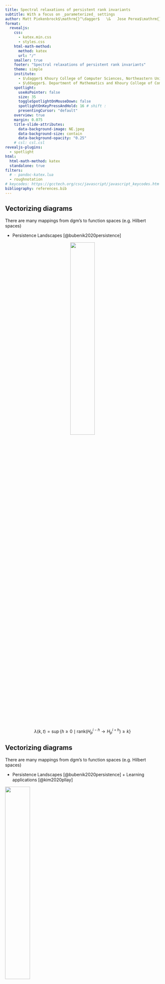 ```yaml
---
title: Spectral relaxations of persistent rank invariants
subtitle: With a focus on _parameterized_ settings
author: Matt Piekenbrock$\mathrm{}^\dagger$   \&   Jose Perea$\mathrm{}^\ddagger$
format: 
  revealjs:
    css: 
      - katex.min.css
      - styles.css
    html-math-method: 
      method: katex 
      url: "/"
    smaller: true
    footer: "Spectral relaxations of persistent rank invariants"
    theme: simple 
    institute: 
      - $\dagger$ Khoury College of Computer Sciences, Northeastern University
      - $\ddagger$. Department of Mathematics and Khoury College of Computer Sciences, Northeastern University
    spotlight:
      useAsPointer: false
      size: 35
      toggleSpotlightOnMouseDown: false
      spotlightOnKeyPressAndHold: 16 # shift : 
      presentingCursor: "default"
    overview: true
    margin: 0.075
    title-slide-attributes:
      data-background-image: NE.jpeg
      data-background-size: contain
      data-background-opacity: "0.25"
    # csl: csl.csl
revealjs-plugins:
  - spotlight
html: 
  html-math-method: katex
  standalone: true
filters:
  # - pandoc-katex.lua
  - roughnotation
# keycodes: https://gcctech.org/csc/javascript/javascript_keycodes.htm
bibliography: references.bib
---
```



## Vectorizing diagrams

There are many mappings from $\mathrm{dgm}$'s to function spaces (e.g. Hilbert spaces) 

::: {.fragment .fade-in style="text-align: left"}

- Persistence Landscapes [@bubenik2020persistence]

:::


::: {.fragment .fade-in-then-out style="text-align: center"}

![](pers_landscape_def.png){width=40% fig-align="center"}

$$ \lambda(k, t) = \sup \{ h \geq 0 \mid \mathrm{rank}(H_p^{i-h} \to H_p^{i+h}) \geq k \} $$

:::


## Vectorizing diagrams

There are many mappings from $\mathrm{dgm}$'s to function spaces (e.g. Hilbert spaces) 

- Persistence Landscapes [@bubenik2020persistence] + Learning applications [@kim2020pllay]

![](pers_landscape_app.png){width=40% fig-align="center"}

$$ \lambda(k, t) = \sup \{ h \geq 0 \mid \mathrm{rank}(H_p^{i-h} \to H_p^{i+h}) \geq k \} $$


## Vectorizing diagrams

There are many mappings from $\mathrm{dgm}$'s to function spaces (e.g. Hilbert spaces) 

<ul> 

::: { style="color: rgb(127,127,127);"}

<li> Persistence Landscapes [@bubenik2020persistence] + Learning applications [@kim2020pllay] </li>

:::

::: {.fragment .fade-in style="text-align: left"}

<li> Persistence Images [@adams2017persistence] </li> 

:::

<ul> 


::: {.fragment .fade-in-then-out style="text-align: center"}

![](pers_image_def.png){height=50% fig-align="center"}

$$ \rho(f, \phi) = \sum\limits_{(i,j) \in \mathrm{dgm}} f(i,j) \phi(\lvert j - i \rvert)$$

:::

## Vectorizing diagrams

There are many mappings from $\mathrm{dgm}$'s to function spaces (e.g. Hilbert spaces) 

<ul> 

::: { style="color: rgb(127,127,127);"}

<li> Persistence Landscapes [@bubenik2020persistence] + Learning applications [@kim2020pllay] </li>

:::

<li> Persistence Images [@adams2017persistence] + Learning applications [@som2020pi]
</li> 

<ul> 

![](pers_image_app.png){height=50% fig-align="center"}

$$ \rho(f, \phi) = \sum\limits_{(i,j) \in \mathrm{dgm}} f(i,j) \phi(\lvert j - i \rvert)$$



## Vectorizing diagrams

There are many mappings from $\mathrm{dgm}$'s to function spaces (e.g. Hilbert spaces) 

<ul> 

::: { style="color: rgb(127,127,127);"}

<li> Persistence Landscapes [@bubenik2020persistence] + Learning applications [@kim2020pllay] </li>

:::

::: { style="color: rgb(127,127,127);"}

<li> Persistence Images [@adams2017persistence] + Learning applications [@som2020pi] </li>

:::

::: {.fragment .fade-in}

<li> A few others...$^1$ </li> 

![](vec1.png){width=80% height=100% fig-align="center"}

:::

</ul>

:::{.aside}

See [@bubenik2020persistence] for an overview. 

:::

## We have many goals in common...

:::: {.columns}

::: {.column width=40% layout-align="left" style="margin-left: 2em;"}

::: {.fragment fragment-index=1}

- Vectorize persistence information

:::

::: {.fragment fragment-index=2}

- Optimize persistence invariants 

:::

::: {.fragment fragment-index=3}

- Leverage the stability of persistence

:::


::: {.fragment fragment-index=4}

- Connect to other areas of mathematics

:::
 
:::

::: {.column width=40% layout-align="left"}

:::{.r-stack}

![](pers_image.png){.fragment fragment-index=1 width="300" height="300"}

![](pers_landscape_app.png){.fragment fragment-index=2 width="300" height="300"}

![](stability.gif){.fragment fragment-index=3 width="400" height="300"}

![](lsst.png){.fragment fragment-index=4 width="250" height="250"}

:::

:::

:::: 

::: {.fragment style="text-align: center" style="font-size: 40px;"}

<div style="text-align: center; font-size: 35px;" >

__Can we achieve them without computing diagrams?$^\ast$__

</div>


:::

<!-- ::: {.fragment style="text-align: center"}

$^\ast$ _avoid the reduction the algorithm_

:::

::: {.fragment style="text-align: center"}

$$\mathrm{dgm}(K) \leftrightarrow R = \partial V $$

::: -->

:::{.aside}

Image from: https://epfl-lts2.github.io/gspbox-html/doc/graphs/

:::

<br> 

## Setting: Parameterized filtrations

Suppose we have an $\alpha$-parameterized filtration $(K, f_\alpha)$ where $f_\alpha : K \to \mathbb{R}_+$ satisfies:

$$
f_\alpha(\tau) \leq f_\alpha(\sigma) \quad \text{ if } \tau \subseteq \sigma \quad \forall \tau,\sigma \in K 
$$

:::{layout-ncol=2}

![](family.gif){width=48% height=100% fig-align="right"}

![](complex_plain.gif){width=48% height=100% fig-align="left"}

:::


## Why _not use_ diagrams?


<div style="text-align: center;">

__Pro:__ Diagrams are stable, well-studied, and information rich.

</div>

<!-- Extending the reduction algorithm to parameterized settings is highly non-trivial -->

:::: {.columns}

:::{.fragment}

::: {.column width="45%" layout-align="right"}
![](vineyard.gif){width=90%}
:::

::: {.column width="45%" height="1em" layout-align="left"}
![](complex_plain.gif){width=90%}
:::

:::

::::

::: {.notes}
Reduction algorithm is a restricted form of gaussian elimination. 
:::


## Why _not use_ diagrams?

<div style="text-align: center;">

__Con:__ Extending the $R = \partial V$ to parameterized settings is highly non-trivial

</div>

:::: {.columns}

::: {.column width="33%"}
![](vineyard.gif){width=90%}
:::

::: {.column width="33%" height="1em"}
![](complex_updated.gif){width=90%}
:::

::: {.column width="33%"}
![](spy_matrices.gif){width=90%}
:::
::::

<div style="text-align: center;">

Maintaining the $R = \partial V$ decomposition "across time" $\implies$ huge memory bottleneck

</div>

:::{.aside}
For more details on the computations, see "Move Schedules" @piekenbrock2021move
:::

::: {.notes}
Reduction algorithm is a restricted form of gaussian elimination. 
:::

## Why the rank invariant?


:::{.fragment}

There is a duality between diagrams its associated rank function:

$$ \mathrm{dgm}_p(\, K_\bullet, \, f \, ) \triangleq \{ \, ( \, i, j \,) \in \Delta_+ :  \mu_p^{i,j} \neq 0 \, \} \; \cup \; \Delta $$

$$\text{where: } \quad \mu_p^{i,j} = \left(\beta_p^{i,j{\small -}1} - \beta_p^{i,j} \right) - \left(\beta_p^{i{\small -}1,j{\small -}1} - \beta_p^{i{\small -}1,j} \right) \quad $$

:::

:::{.fragment}

_Fundamental Lemma of Persistent Homology_ shows diagrams characterize their ranks
$$\beta_p^{k,l} = \sum\limits_{i \leq k} \sum\limits_{j > l} \mu_p^{i,j}$$

:::

:::{.incremental}

- _Persistence measures_ [@chazal2016structure] extend (1,2) naturally when $\mathbb{F} = \mathbb{R}$ 
- Stability in context of multidimensional persistence [@cerri2013betti] 
- Generalizations of rank invariant via Möbius inversion [@mccleary2022edit] and via zigzag persistence[@dey2021computing]

:::



## This Talk 

<br>

<br>

<br>

:::{.incremental}
:::{.fragment .fade-in style="text-align: left"}

In __this talk__ we introduce a _spectral-relaxation_ of the rank invariant that:

<div style="margin-left:2.5em;">

1. is smooth + differentiable on $\mathbf{S}_+$ 
2. $(1{\textstyle -}\epsilon)$ approximates $\beta_p^{i,j}$ for any $\epsilon > 0$ + essentially $O(n^2)$ time
3. Vectorizes non-harmonic spectra of Laplacian operators
4. Is computable in a "matrix-free" fashion in $O(n)$ memory

</div>

:::
:::

## Application: optimizing filtrations

![](codensity_dgm_ex.png){width=68% height=100% fig-align="center"}

:::{.fragment}

$$ \alpha^\ast = \argmax_{\alpha \in \mathbb{R}} \; \mathrm{card}\big(\, \left.\mathrm{dgm}(K_\bullet, \, f_\alpha) \right|_{R} \, \big) $$

:::


## The rank invariants with pictures

::::{.columns}

:::{.column}

![](dgm_pbn.png){width=400 height=400 fig-align="center"}

<div style="text-align: center;">

$$ \beta_p^{i,j}(K)$$

</div>

:::

:::{.column}

![](dgm_mu.png){width=400 height=400 fig-align="center"}

<div style="text-align: center;">

$\mu_p^R(K)$

</div>

:::

::::

## Revisiting the rank computation
 
$$ \beta_p^{i,j} : \mathrm{rank}(H_p(K_i) \to H_p(K_j))$$
	
<!-- <hr style="margin: 0; padding: 0;">  -->

:::{.incremental style="list-style-type: none;align=center;"}

::: {.fragment .fade-in-then-semi-out style="text-align: left"}
$\;\quad\quad\quad\beta_p^{i,j} = \mathrm{dim} \big( \;\mathrm{Ker}(\partial_p(K_i))\; / \;\mathrm{Im}(\partial_{p+1}(K_j)) \; \big )$
:::

<!-- <li style="text-align: left" class="fragment fade-in-then-semi-out">
$\quad\quad\quad\quad\beta_p^{i,j} = \mathrm{dim} \big( \;\mathrm{Ker}(\partial_p(K_i))\; / \;\mathrm{Im}(\partial_{p+1}(K_j)) \; \big )$
</li> -->
::: {.fragment .fade-in-then-semi-out style="text-align: left"}
<!-- <li style="text-align: left" class="fragment fade-in-then-semi-out"> -->
$\;\quad\quad\quad\hphantom{\beta_p^{i,j} }= \mathrm{dim}\big(\; \mathrm{Ker}(\partial_p(K_i)) \; / \; (\mathrm{Ker}(\partial_p(K_i)) \cap \mathrm{Im}(\partial_{p+1}(K_j))) \; \big )$
:::

::: {.fragment .fade-in-then-semi-out style="text-align: left"}
$\;\quad\quad\quad\hphantom{\beta_p^{i,j}}=\color{blue}{\mathrm{dim}\big(\;\mathrm{Ker}(\partial_p(K_i)) \; \big)} \; \color{black}{-} \; \color{red}{\mathrm{dim}\big( \; \mathrm{Ker}(\partial_p(K_i)) \cap \mathrm{Im}(\partial_{p+1}(K_j))\;\; \big)}$
:::

::: 

<!-- <br>  -->
::: {.fragment .fade-in-then-semi-out}
Rank-nullity yields the <span style="color: blue">left term</span>: 
$$
\mathrm{dim}\big(\mathrm{Ker}(\partial_p(K_i))\big) = \lvert C_p(K_i) \rvert - \mathrm{dim}(\mathrm{Im}(\partial_p(K_i)))
$$
:::

:::{.fragment .fade-in-then-semi-out}
Computing the <span style="color: red">right term</span> more nuanced: 
:::

:::{.incremental style="list-style-type: none; align=center; text-align: left; margin-left: 2.5em; margin: 0; padding: 0;"}
- Pseudo-inverse$^1$, projectors$^2$, Neumann's inequality$^3$, etc.
- PID algorithm$^4$, Reduction algorithm$^5$, Persistent Laplacian$^6$
:::

:::{.aside}
@anderson1969series, @ben1967geometry, @ben2015projectors, @zomorodian2004computing, @edelsbrunner2000topological, @memoli2022persistent
:::

## Key Observation

Structure theorem for persistence modules can be used to show: 

:::{.fragment}
$$ 
(i,j) \in \mathrm{dgm}(K_\bullet)
$$
 
:::

:::{.fragment}

$$
\Leftrightarrow \mathrm{rank}(R^{i,j}) - \mathrm{rank}(R^{i\texttt{+}1,j}) + \mathrm{rank}(R^{i\texttt{+}1,j\text{-}1}) - \mathrm{rank}(R^{i,j\text{-}1}) \neq 0
$$
:::

:::{.fragment style="margin: 0; padding: 0;"}

![](rank_ll.png){width=575 height=100% fig-align="center" style="margin: 0; padding: 0;"}

:::

:::{.fragment}

$$
\Rightarrow \mathrm{rank}(R^{i,j}) = \mathrm{rank}(\partial^{i,j}) 
$$

:::

## Key Observation


:::{.fragment}

$$
\mathrm{rank}(R^{i,j}) = \mathrm{rank}(\partial^{i,j}) 
$$

:::

:::{.fragment style="margin: 0; padding: 0;"}

![](rv_ll.png){width=950 height=100% fig-align="center" style="margin: 0; padding: 0;"}

:::

:::{.fragment style="text-align: center"}

__Take-a-way:__ Can deduce the $\mathrm{dgm}$ from ranks of "lower-left" submatrices of $\partial_p(K_\bullet)$

:::

## Key Observation

<!-- $$ \mathrm{sgn}_+(R[i,j]) = \mathrm{rank}(R^{i,j}) - \mathrm{rank}(R^{i\texttt{+}1,j}) + \mathrm{rank}(R^{i\texttt{+}1,j\text{-}1}) - \mathrm{rank}(R^{i,j\text{-}1}) $$ -->

$$ 
\begin{equation}
\mathrm{rank}(R^{i,j}) = \mathrm{rank}(\partial^{i,j})  
\end{equation}
$$
 
<hr>

:::{.fragment}

$(1)$ often used to show correctness of reduction, but far more general, as it implies:

:::

:::{.fragment}

<div style="padding-left: 1em; border: 1px solid black; margin: 2em; ">
__Corollary [@bauer2022keeping]__: Any algorithm that preserves the ranks of the submatrices $\partial^{i,j}$ for all $i,j \in \{ 1, \dots, n \}$ is a valid barcode algorithm.
</div>

:::

:::{.fragment}
$$ 
\begin{equation}
(1) \Rightarrow \beta_p^{i,j} = \lvert C_p(K_i) \rvert - \mathrm{rank}(\partial_p^{1,i}) - \mathrm{rank}(\partial_{p+1 }^{1,j}) + \mathrm{rank}(\partial_{p+1}^{i + 1, j} ) 
\end{equation}
$$

:::


:::{.fragment}

$$ 
\begin{equation}
(2) \Rightarrow \mu_p^{R} = \mathrm{rank}(\partial_{p+1}^{j + 1, k})  - \mathrm{rank}(\partial_{p+1}^{i + 1, k})  - \mathrm{rank}(\partial_{p+1}^{j + 1, l}) + \mathrm{rank}(\partial_{p+1}^{i + 1, l})  
\end{equation}
$$

:::

:::{.aside}

@edelsbrunner2000topological noted (1) in passing showing correctness of reduction; @dey2022computational explicitly prove (2); (3) was used by @chen2011output. (2) & (3) are connected to relative homology.

:::

::: {.notes}
- Lower-left matrices having their rank preserved during reduction was mentioned in passing by Edelsbrunner et al.
- The fact that one can exploit this to express the rank invariant using only unfactored submatrices was first proven explicitly to my knowledge by Wang and Dey in their book. 
- Corollary Bauer et al.  studied in the context of reducing the sparsity of the matrices
- Has a geometric/algbraic interpretation using releative homology 

:::

## ALERT {visibility="hidden"}

<div style="text-align: center; font-size: 55px;" >

__THIS HAS NON-TRIVIAL IMPLICATIONS__

</div>


$$ 
\mathrm{rank}(R^{i,j}) = \mathrm{rank}(\partial^{i,j})  
$$

## Example {visibility="hidden"}

![](bowtie.svg){width=50%}

## Example {visibility="hidden"}

![](ex_dgm.svg){width=50%}

$$\mu_p^{R}(K_\bullet) = \mathrm{rank}(\partial_{p+1}^{j + 1, k})  - \mathrm{rank}(\partial_{p+1}^{i + 1, k})  - \mathrm{rank}(\partial_{p+1}^{j + 1, l}) + \mathrm{rank}(\partial_{p+1}^{i + 1, l})$$

## Overview 

<div style="color: #7F7F7F;"> 

- Introduction \& Motivation 
  - Diagram vectorization and optimization
  - The effective intractability of reduction
  - Duality between diagrams and their ranks

</div> 

- Derivation of relaxation 
  - Parameterizing $p$-chains with $\mathbb{R}$ coefficients
  - Replacing boundary operators with Löwner operators
  - Connections to combinational Laplacians

<div style="color: #7F7F7F;"> 

- Experiments  
  - Codensity example 
  - Shape signature example 

</div>


## The Implication: Rank Invariances 

::: {.fragment .fade-in style="text-align: left"}

&emsp;&emsp;&emsp;&emsp;

$\hspace{10em} \mathrm{rank}(A) \triangleq \mathrm{dim}(\mathrm{Im}(A))$

::: 

::: {.fragment .fade-in style="text-align: left"}

$\hspace{10em}  \hphantom{\mathrm{rank}(A)} \equiv \mathrm{rank}(A^T) \quad \quad  \quad \text{(adjoint)}$

:::

::: {.fragment .fade-in style="text-align: left"}

$\hspace{10em}  \hphantom{\mathrm{rank}(A)} \equiv \mathrm{rank}(A^T A) \quad \quad \; \text{(inner product)}$

:::

::: {.fragment .fade-in style="text-align: left"}

$\hspace{10em}  \hphantom{\mathrm{rank}(A)} \equiv \mathrm{rank}(A A^T) \quad \quad \; \text{(outer product)}$

:::

::: {.fragment .fade-in style="text-align: left"}

$\hspace{10em}  \hphantom{\mathrm{rank}(A)} \equiv \mathrm{rank}(S^{-1}AS) \quad \;  \text{(change of basis)}$

:::

::: {.fragment .fade-in style="text-align: left"}

$\hspace{10em}  \hphantom{\mathrm{rank}(A)} \equiv \mathrm{rank}(P^T A P) \quad \; \text{(permutation)}$

:::

::: {.fragment .fade-in style="text-align: left"}

$\hspace{10em}  \hphantom{\mathrm{rank}(A)} \equiv \dots  \quad \quad \quad \quad  \quad \quad  \! \! \text{(many others)}$

:::

<br> 

::: {.fragment .fade-in style="text-align: left"}

<div style="text-align: center; font-size: 35px;" >

__Question: Can we exploit some of these?__

</div>

:::


## Parameterized filtrations

Suppose we have an $\alpha$-parameterized filtration $(K, f_\alpha)$ where $f_\alpha : K \to \mathbb{R}_+$ satisfies:

$$
f_\alpha(\tau) \leq f_\alpha(\sigma) \quad \text{ if } \tau \subseteq \sigma \quad \forall \tau,\sigma \in K 
$$

:::{layout-ncol=2}

![](family.gif){width=48% height=100% fig-align="right"}

![](complex_plain.gif){width=48% height=100% fig-align="left"}

:::

## Parameterized _boundary matrices_

<br> 

:::{.fragment style="text-align: center;"}

__Idea \#1__: Parameterize $p$-chains $c \in C_p(K; \mathbb{R})$ with  $f_\alpha : K \to \mathbb{R}_+$

$$ \partial_p^{i,j}(\alpha) = D_p(\mathcal{S}_i \circ f_\alpha) \circ \partial_p(K) \circ D_{p+1}(\mathcal{S}_j \circ f_\alpha) $$ 

:::

:::{.fragment style="text-align: center;"}

![](smoothstep.png){width=88% height=100% fig-align="center"}

:::

:::{.fragment style="text-align: center;"}

__Note__: $\partial_p^{i,j}(\alpha)$ has rank $= \mathrm{rank}(R_p^{i,j}(\alpha))$ for all $\alpha \in \mathbb{R}$. 

:::


## Spectral functions 

<!-- Both $\beta_p^{i,j}(K_\bullet)$ and $\mu_p^{R}(K_\bullet)$ expressible with _ranks_ of _unfactored matrices_ -->

:::{style="text-align: center"} 

__Idea \#2__: Approximate $\mathrm{rank}$ with _spectral functions_ [@bhatia2013matrix]

:::

:::{style="list-style-type: none; align=center;"}

::::{.columns}

:::{.column width="50%"}

<!-- ::: {.fragment .fade-in-then-semi-out fragment-index=1 style="text-align: left"} -->
$\quad\quad\quad\quad\quad\quad \mathrm{rank}(X) = \lVert \mathbf{\sigma} \rVert_0$
<!-- ::: -->

<!-- ::: {.fragment .fade-in-then-semi-out fragment-index=2 style="text-align: left"} -->
$\quad\quad\quad\quad\quad\quad \hphantom{\mathrm{rank}(X)} = \sum\limits_{i=1}^{n} \, \mathrm{sgn}_+(\sigma_i)$
<!-- ::: -->

<!-- ::: {.fragment .fade-in-then-semi-out fragment-index=3 style="text-align: left"} -->
$\quad\quad\quad\quad\quad\quad \hphantom{\mathrm{rank}(X)}\approx \sum\limits_{i=1}^n \, \phi(\sigma_i, \epsilon)$
<!-- ::: -->

<!-- ::: {.fragment .fade-in-then-semi-out fragment-index=4 style="text-align: left"} -->
$\quad\quad\quad\quad\quad\quad \hphantom{\mathrm{rank}(X)}=\lVert \Phi_\epsilon(X) \rVert_\ast$
<!-- ::: -->

:::

:::{.column}

<!-- ::: {.fragment .fade-in-then-semi-out fragment-index=1 style="text-align: right"} -->
$X = U \mathrm{Diag}(\mathbf{\sigma})V^T$
<!-- ::: -->

<!-- ::: {.fragment .fade-in-then-semi-out fragment-index=2 style="text-align: right"} -->
$\mathrm{sgn}_{+}(x) \triangleq \mathbf{1}(x > 0)$
<!-- ::: -->

<!-- ::: {.fragment .fade-in-then-semi-out fragment-index=3 style="text-align: right"} -->
$\phi(x, \epsilon) \triangleq \int\limits_{-\infty}^x\hat{\delta}(z, \epsilon) dz$
<!-- ::: -->

<!-- ::: {.fragment .fade-in-then-semi-out fragment-index=4 style="text-align: right"} -->

$\Phi_\epsilon(X) \triangleq \sum_{i=1}^n \phi(\sigma_i, \epsilon) u_i v_i^T$

<!-- ::: -->

:::

::::


::: {.fragment .fade-in style="text-align: center"}

$\Phi_\epsilon(X)$ is a _Löwner operator_ when $\phi$ is _operator monotone_ [@jiang2018unified]

$$ A \succeq B \implies \Phi_\epsilon(A) \succeq \Phi_\epsilon(B) $$

:::

:::{.fragment style="text-align: center"}

Used in convex analysis + nonexpansive mappings [@bauschke2011convex]

:::

:::

::: footer 

Spectral approximations to rank 

::: 

## Lowner Operators
[@bi2013approximation] show that for any smoothed Dirac delta function^[Any $\hat{\delta}$ of the form $\nu(1/\epsilon) p (z \cdot \nu (1/\epsilon))$ where $p$ is a density function and $\nu$ positive and increasing is sufficient.] $\hat{\delta}$ and differentiable _operator monotone_ function $\phi: \mathbb{R}_+ \times \mathbb{R}_{++} \to \mathbb{R}_+$, we have:

<!-- <div class="columns" style="margin-left: 2.5em; "> -->

<div style="list-style-type: none !important;">

::::{.columns}
<!-- :::{layout="[[50,50]]""} -->

:::{.column width=30%}

:::{.fragment .fade-in fragment-index=1 .no_bullet}
($\epsilon$-close)
:::

:::{.fragment .fade-in fragment-index=2}
(Monotonicity)
:::

:::{.fragment .fade-in fragment-index=3}
(Smooth)
:::

:::{.fragment .fade-in fragment-index=4}
(Computable)
:::

:::{.fragment .fade-in fragment-index=5}
(Differentiable)
:::

:::

:::{.column width=70% layout-align="right"}

:::{.fragment .fade-in fragment-index=1}

$0 \leq \mathrm{rank}(X) - \lVert \Phi_\epsilon(X) \rVert_\ast \leq c(\hat{\delta})$

:::

:::{.fragment .fade-in fragment-index=2}

$\lVert \Phi_{\epsilon}(X) \rVert_\ast \geq \lVert \Phi_{\epsilon'}(X) \rVert_\ast$ for any $\epsilon \leq \epsilon'$

:::

:::{.fragment .fade-in fragment-index=3}

Lipshitz + semismooth^[Here _semismooth_ refers the existence of directional derivatives] on $\mathbb{R}^{n \times m}$

:::

:::{.fragment .fade-in fragment-index=4}

Closed-form soln. to differential $\partial \lVert \Phi_\epsilon(\cdot) \rVert_\ast$ 

:::

:::{.fragment .fade-in fragment-index=5}

Continuously differentiable on $\mathbf{S}_+^m$

:::

:::

::::

:::{.fragment style="text-align: center; margin-top: 1em; "}

Small issue: $\quad \partial_p^\ast(\alpha) \in \mathbb{R^{n \times m}}$ (not in $\mathbf{S}_+^m$) 

:::

<!-- 
Easy fix: $\mathrm{rank}(A) = \mathrm{rank}(A^T A) = \mathrm{rank}(A A^T)$  -->


:::{.fragment style="text-align: center"}

Easy fix: $\quad$ $\Phi_\epsilon(\partial_p \circ \partial_p^T)(\alpha)$ $\quad$ or $\quad$ $\Phi_\epsilon(\partial_p^T \circ \partial_p)(\alpha)$

:::

</div>

## Combinatorial Laplacian 

__3rd idea:__ parameterize using _combinatorial Laplacians_ [@horak2013spectra]:

$$ \Delta_p = \underbrace{\partial_{p+1} \partial_{p+1}^T}_{L_p^{\mathrm{up}}}  + \underbrace{\partial_{p}^T \partial_{p}}_{L_p^{\mathrm{dn}}} $$

$f_\alpha$ is 1-to-1 correspondence with inner products on cochain groups $C^p(K, \mathbb{R})$ 

$$L_p^{i,j}(\alpha) \Leftrightarrow \langle \; f,\, g \; \rangle_{\alpha} \text{ on } C^{p+1}(K)$$

Has closed-form linear and quadratic forms, e.g.:
$$
L_p^{\text{up}}(\tau, \tau')= \begin{cases}
		 \mathrm{deg}_f(\tau) \cdot f^{+/2}(\tau) & \text{ if } \tau = \tau' \\ 
%		\mathrm{deg}(\tau_i) & \text{ if } i = j \\ 
		s_{\tau, \tau'} \cdot  f^{+/2}(\tau) \cdot f(\sigma) \cdot f^{+/2}(\tau') & \text{ if } \tau \overset{\sigma}{\sim} \tau' \\
		0 & \text{ otherwise} 
	\end{cases}
$$



:::{.fragment}
$\implies$ can represent operator in "matrix-free" fashion
:::

<!-- __Summary:__ We can obtain $\mu_p^R(K, f_\alpha)$ for varying $\alpha$ by using thresholded versions of $f_\alpha$ as scalar-products  -->

## Summary of relaxation {visibility="hidden"}

$$
\begin{align*}
\mu_p^R(K_\bullet, f) &\triangleq \mathrm{card}\big(\, \left.\mathrm{dgm}(K, \, f_\alpha) \right|_{R} \, \big) \\
&= \mathrm{rank}(\partial_{p+1}^{j+1,k}) + \dots \\
\hat{\mu}_p^R(K, f_\alpha) &= \mathrm{rank}(\hat{\partial}_{p+1}^{j+1, k}(\alpha)) + \dots  \\
&\approx \lVert \Phi_{\epsilon}(\hat{\partial}_{p+1}^{j+1, k}(\alpha)) \rVert_\ast + \dots \\
&= \lVert \Phi_{\epsilon}(L_p^\ast(\alpha)) \rVert_\ast \\
& \Leftrightarrow \langle \; f,\, g \; \rangle_{\alpha} \text{ on } C^{p+1}(K)
\end{align*} 
$$

By construction, $\hat{\mu}_p^R(K, f_\alpha)$ is not only continuous, but varying $\alpha \in \mathbb{R}$ traces out a curve in $\mathbf{S}_+$

## Overview 
<div style="color: #7F7F7F;"> 

- Introduction \& Motivation 
  - Diagram vectorization and optimization
  - The effective intractability of reduction
  - Duality between diagrams and their ranks

</div> 

<div style="color: #7F7F7F;"> 

- Derivation of relaxation 
  - Parameterizing $p$-chains with $\mathbb{R}$ coefficients
  - Replacing boundary operators with Löwner operators
  - Connections to combinational Laplacians

</div>

- Experiments  
  - Codensity example 
  - Shape signature example 


## Experiment \#1

![](codensity_mult.png)

## Experiment \#1

![](smoothed_mu.png){width=55% height=100%}
![](optimal_codensity_complex.png){width=35% height=100%}

## Experiment \#2: Directional Transform 

Consider "looking" at a complex $K$ derived from an embedded $X \subset R^d$

$$\begin{align*}
\mathrm{DT}(K): S^{d-1} &\to  K \times C(K, \mathbb{R}) \\
	v &\mapsto (K_\bullet, f_v)
\end{align*}
$$


![](dt.png){width=400 height=100% fig-align="center"}

$$
K_\bullet = K(v)_i = \{\, x \in X \mid \langle x, v \rangle \leq i  \,\}
$$

## Experiment \#2: Directional Transform 

$$
K_\bullet = K(v)_i = \{\, x \in X \mid \langle x, v \rangle \leq i  \,\}
$$

![](dt.png){width=400 height=100% fig-align="center"}


:::{.fragment}

$$\{ \; \mathrm{dgm}(v) : v \in S^{d-1} \; \} \Leftrightarrow \mathrm{PHT} $$

:::

:::{.fragment}
$$\{ \; \chi(v) : v \in S^{d-1} \; \} \Leftrightarrow \mathrm{ECT} $$

:::


## Experiment \#2: Directional Transform 

$$
K_\bullet = K(v)_i = \{\, x \in X \mid \langle x, v \rangle \leq i  \,\}
$$

Injectivity of the PHT $\leftrightarrow$ endow a metric $\mathcal{D}$ by integrating $d_B$ (or $d_W$) over $S_{d-1}$

$$ \operatorname{d}_{\mathrm{PHT}}\left(\mathrm{dgm}_X, \mathrm{dgm}_Y\right):=\sum_{p=0}^d \int_{S^{d-1}} \operatorname{d}_B\left(\mathrm{dgm}(X, v) \right), \left( \mathrm{dgm}(X, v) \right) dv $$

:::{.fragment}

:::{layout=[[50,50]]}

![](turtle1.png){width=650 height=100% fig-align="right"}

![](turtle2.png){width=650 height=100% fig-align="left"}

:::

:::


## Experiment \#2: Directional Transform 

$$
K_\bullet = K(v)_i = \{\, x \in X \mid \langle x, v \rangle \leq i  \,\}
$$

Injectivity of the PHT $\leftrightarrow$ endow a metric $\mathcal{D}$ by integrating $d_B$ (or $d_W$) over $S_{d-1}$

$$ \operatorname{d}_{\mathrm{PHT}}\left(\mathrm{dgm}_X, \mathrm{dgm}_Y\right):=\sum_{p=0}^d \int_{S^{d-1}} \operatorname{d}_B\left(\mathrm{dgm}(X, v) \right), \left( \mathrm{dgm}(X, v) \right) dv $$

:::{layout=[[50,50]]}

![](turtle1.png){width=650 height=100% fig-align="right"}

![](bone1.png){width=650 height=100% fig-align="left"}

:::




## Experiment \#2: PHT 

![](shape_signatures.png){width=80% height=100% fig-align="center"}

:::{.notes}
Luis mentioned modding out rotations and translations adn scale to compare shapes. We can handle rotations via phase alignment. 

Sarah mentioned handling orientation.

:::


## Time permitting: Computation 

Spectra of Laplacian operators well-studied: 

- Iterative Krylov methods / Lanczos dominate solving sparse systems$^2$
- Many laplacian preconditioning methods known [@jambulapati2021ultrasparse]
- Nearly optimal algorithms known for SDD [@stathopoulos2007nearly]

<div style="padding-left: 1em; border: 1px solid black; margin: 0em; ">
__Theorem [@simon1984analysis]__: Given a symmetric rank-$r$ matrix $A \in \mathbb{R}^{n \times n}$ whose matrix-vector operator $A \mapsto A x$ requires $O(\eta)$ time and $O(\nu)$ space, the Lanczos iteration computes $\Lambda(A) = \{ \lambda_1, \lambda_2, \dots, \lambda_r \}$ in $O(\max\{\eta, n\}\cdot r)$ time and $O(\max\{\nu, n\})$ space  done in exact arithmetic. 
</div>

:::{.fragment}

- Permutation invariance $\implies$ can optimize memory access of $\mathtt{SpMat}$ operation

:::

:::{.fragment}

- Any complex data structure suffices, e.g. tries$^2$, combinadics, etc...

::: 

:::{.aside}

See [@komzsik2003lanczos, @parlett1995we] for an overview of the Lanczos. See [@boissonnat2014simplex] for representing complexes.

:::


## Time permitting: Computation 


Preliminar experiments suggest the scalability is promising 

![](watts_strogatz_perf.png)

- $\approx \, \leq 25$ Lanczos vectors to approximate full spectrum at $\epsilon > 0$
- $\implies O(n)$ memory to obtain $\lVert \cdot \rVert_\ast$ in $O(n^2)$ time (with small constants!)
- Larger values $\epsilon$ or lower numerical tolerances $\implies$ essentially linear time compute
- Previousy computed eigenvectors can be re-used for "warm restarts"

## Conclusion 

Spectral relaxation of rank invariant using Löwner operators 

- Suitable for parameterized families of filtrations
- Differentiable + amenable for optimization 
- Stable to perturbations in $f_\alpha$ when $\epsilon > 0$, but unstable as as $\epsilon \to 0^+$
- Excellent compute properties. Implementation ongoing. 
- Better optimizer implementation also ongoing. 

Looking for collaborators! In particular:

:::{.incremental}

- Optimizing parameterized filtrations
- Differentiating n-parameter families of filtrations
- Encoding features with Laplacian spectra
- Sparse minimization problems (compressive sensing)
- Understanding connections to other areas of math

:::

## References

::: {#refs}
:::

<script>
  window.WebFontConfig = {
    custom: {
      families: ['KaTeX_AMS'],
    },
  };
</script>





## Permutation Invariance {visibility="hidden"}

Consider the setting where $f_\alpha : \mathbb{R} \to \mathbb{R}^N$ is an $\alpha$-parameterized filter function: 

$$ \mu_p^R(\, f_\alpha \, ) = \{ \mu_p^R(K_\bullet^\alpha) : \alpha \in \mathbb{R} \}$$

Difficult to compute $R_\alpha = \partial_\alpha V_\alpha$ for all $\alpha$ as $K_\bullet = (K, f_\alpha)$ is changing constantly...

<!-- #\mathrm{rank}(\partial_p(K_\bullet( \, f_\alpha \,))) -->

<!-- On the other hand... -->
$$ \mathrm{rank}(\partial_p(K_\bullet)) \equiv \mathrm{rank}(P^T \partial_p(K) P) $$
$$ \mathrm{rank}(\partial_p(K_\bullet)) \equiv \mathrm{rank}(W \mathrm{sgn}(\partial_p(K)) W) $$

Thus we may decouple $f_\alpha$ and $K$ in the computation: 

$$
\begin{align*}
 \mu_p^{R}(K,f_\alpha) &\triangleq \mathrm{rank}\big(\,\hat{\partial}_{q}^{j + \delta, k}\,\big) - \; \dots \; + \mathrm{rank}\big(\, \hat{\partial}_{q}^{i + \delta, l}\,\big)  \\
&\equiv \mathrm{rank}\big(\,V_p^j \circ \partial_{q} \circ W_q^k \,\big) - \; \dots \; + \mathrm{rank}\big(\,V_p^{i+\delta} \circ \partial_{q} \circ W_q^l \,\big)
 \end{align*}
 $$

where the entries of $V$, $W$ change continuously w/ $\alpha$, while $\partial_q$ remains _fixed_...

## Spectral functions {visibility="hidden"}

Nuclear norm $\lVert X \rVert_\ast = \lVert \mathbf{\sigma} \rVert_1$ often used in sparse minimization problems like _compressive sensing_ due to its convexity in the unit-ball $\{A \in \mathbb{R}^{n \times m} : \lVert A \rVert_2 \leq 1 \}$

:::{layout="[[50,50]]" layout-valign="bottom"}

![](l0_l1.png){width=300 height=100% fig-align="right"}

![](convex_envelope.png){width=320 height=100% fig-align="left"}

:::

<div style="text-align: center;"> 

__Left:__ The $\ell_0$ and $\ell_1$ norms on the interval $[-1,1]$

__Right:__ $g$ forms the convex envelope of $f$ in the interval $[a,b]$

</div> 

## Spectral functions {visibility="hidden"}

Unfortunately, $\lVert \cdot \rVert_\ast$ often a poor substitute for rank

![](rank_relax.png){width=70% height=100% fig-align="center"}

__Left:__ The $\ell_0$ and $\ell_1$ norms on the interval $[-1,1]$
__Right:__ 
